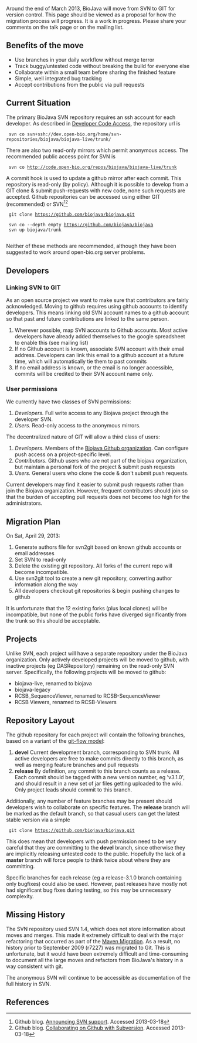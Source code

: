 Around the end of March 2013, BioJava will move from SVN to GIT for version control. This page should be viewed as a proposal for how the migration process will progress. It is a work in progress. Please share your comments on the talk page or on the mailing list.

== Benefits of the move ==

* Use branches in your daily workflow without merge terror
* Track buggy/untested code without breaking the build for everyone else
* Collaborate within a small team before sharing the finished feature
* Simple, well integrated bug tracking
* Accept contributions from the public via pull requests

== Current Situation ==

The primary BioJava SVN repository requires an ssh account for each developer. As described in [http://biojava.org/w/index.php?title=Developer_Code_Access&oldid=5082 Developer Code Access], the repository url is 

  svn co svn+ssh://dev.open-bio.org/home/svn-repositories/biojava/biojava-live/trunk/

There are also two read-only mirrors which permit anonymous access. The recommended public access point for SVN is

  svn co http://code.open-bio.org/repos/biojava/biojava-live/trunk

A commit hook is used to update a github mirror after each commit. This repository is read-only (by policy). Although it is possible to develop from a GIT clone & submit push-requests with new code, none such requests are accepted. Github repositories can be accessed using either GIT (recommended) or SVN<ref>Github blog. [https://github.com/blog/626-announcing-svn-support Announcing SVN support]. Accessed 2013-03-18</ref><ref>Github blog. [https://github.com/blog/1178-collaborating-on-github-with-subversion Collaborating on Github with Subversion]. Accessed 2013-03-18</ref>

  git clone https://github.com/biojava/biojava.git

  svn co --depth empty https://github.com/biojava/biojava
  svn up biojava/trunk
  
Neither of these methods are recommended, although they have been suggested to work around open-bio.org server problems.

== Developers ==

=== Linking SVN to GIT ===
As an open source project we want to make sure that contributors are fairly acknowledged. Moving to github requires using github accounts to identify developers. This means linking old SVN account names to a github account so that past and future contributions are linked to the same person.

# Wherever possible, map SVN accounts to Github accounts. Most active developers have already added themselves to the google spreadsheet to enable this (see mailing list)
# If no Github account is known, associate SVN account with their email address. Developers can link this email to a github account at a future time, which will automatically tie them to past commits
# If no email address is known, or the email is no longer accessible, commits will be credited to their SVN account name only.

=== User permissions ===
We currently have two classes of SVN permissions:

# ''Developers.'' Full write access to any Biojava project through the developer SVN.
# ''Users.'' Read-only access to the anonymous mirrors.

The decentralized nature of GIT will allow a third class of users:

# ''Developers.'' Members of the [https://github.com/biojava?tab=members Biojava Github organization]. Can configure push access on a project-specific level.
# ''Contributors.'' Github users who are not part of the biojava organization, but maintain a personal fork of the project & submit push requests
# ''Users.'' General users who clone the code & don't submit push requests.

Current developers may find it easier to submit push requests rather than join the Biojava organization. However, frequent contributors should join so that the burden of accepting pull requests does not become too high for the administrators.

== Migration Plan ==

On Sat, April 29, 2013:

# Generate authors file for svn2git based on known github accounts or email addresses
# Set SVN to read-only
# Delete the existing git repository. All forks of the current repo will become incompatible.
# Use svn2git tool to create a new git repository, converting author information along the way
# All developers checkout git repositories & begin pushing changes to github

It is unfortunate that the 12 existing forks (plus local clones) will be incompatible, but none of the public forks have diverged significantly from the trunk so this should be acceptable.

== Projects ==
Unlike SVN, each project will have a separate repository under the BioJava organization. Only actively developed projects will be moved to github, with inactive projects (eg DASRepository) remaining on the read-only SVN server. Specifically, the following projects will be moved to github:
* biojava-live, renamed to biojava
* biojava-legacy
* RCSB_SequenceViewer, renamed to RCSB-SequenceViewer
* RCSB Viewers, renamed to RCSB-Viewers

== Repository Layout ==

The github repository for each project will contain the following branches, based on a variant of the [http://nvie.com/posts/a-successful-git-branching-model/ git-flow model]:

# '''devel''' Current development branch, corresponding to SVN trunk. All active developers are free to make commits directly to this branch, as well as merging feature branches and pull requests
# '''release''' By definition, any commit to this branch counts as a release. Each commit should be tagged with a new version number, eg 'v3.1.0', and should result in a new set of jar files getting uploaded to the wiki. Only project leads should commit to this branch.

Additionally, any number of feature branches may be present should developers wish to collaborate on specific features. The '''release''' branch will be marked as the default branch, so that casual users can get the latest stable version via a simple

  git clone https://github.com/biojava/biojava.git

This does mean that developers with push permission need to be very careful that they are committing to the '''devel''' branch, since otherwise they are implicitly releasing untested code to the public. Hopefully the lack of a '''master''' branch will force people to think twice about where they are committing.

Specific branches for each release (eg a release-3.1.0 branch containing only bugfixes) could also be used. However, past releases have mostly not had significant bug fixes during testing, so this may be unnecessary complexity.

== Missing History ==

The SVN repository used SVN 1.4, which does not store information about moves and merges. This made it extremely difficult to deal with the major refactoring that occurred as part of the [[BioJava:MavenMigration|Maven Migration]]. As a result, no history prior to September 2009 (r7227) was migrated to Git. This is unfortunate, but it would have been extremely difficult and time-consuming to document all the large moves and refactors from BioJava's history in a way consistent with git.

The anonymous SVN will continue to be accessible as documentation of the full history in SVN. 

== References ==
<references/>